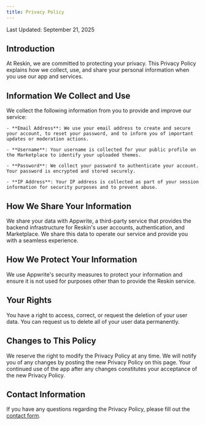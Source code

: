 ```yaml
---
title: Privacy Policy
---
```


Last Updated: September 21, 2025

## Introduction

At Reskin, we are committed to protecting your privacy.
This Privacy Policy explains how we collect, use, and share your personal information when you use our app and services.

## Information We Collect and Use

We collect the following information from you to provide and improve our service:

    - **Email Address**: We use your email address to create and secure your account, to reset your password, and to inform you of important updates or moderation actions.

    - **Username**: Your username is collected for your public profile on the Marketplace to identify your uploaded themes.

    - **Password**: We collect your password to authenticate your account. Your password is encrypted and stored securely.

    - **IP Address**: Your IP address is collected as part of your session information for security purposes and to prevent abuse.


## How We Share Your Information

We share your data with Appwrite, a third-party service that provides the backend infrastructure for Reskin's user accounts, authentication, and Marketplace.
We share this data to operate our service and provide you with a seamless experience.

## How We Protect Your Information

We use Appwrite's security measures to protect your information and ensure it is not used for purposes other than to provide the Reskin service.

## Your Rights

You have a right to access, correct, or request the deletion of your user data.
You can request us to delete all of your user data permanently.

## Changes to This Policy

We reserve the right to modify the Privacy Policy at any time. We will notify you of any changes by posting the new Privacy Policy on this page.
Your continued use of the app after any changes constitutes your acceptance of the new Privacy Policy.

## Contact Information

If you have any questions regarding the Privacy Policy, please fill out the [contact form](/contact).